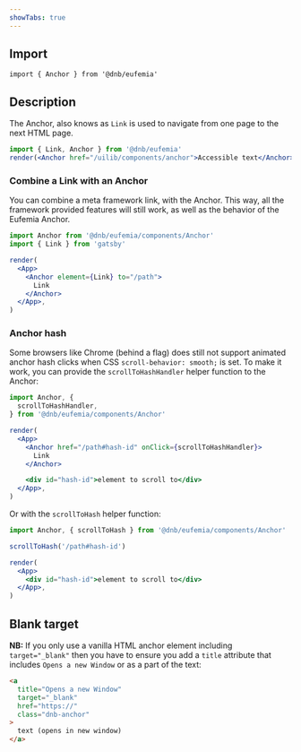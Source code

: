 ```yaml
---
showTabs: true
---
```


## Import

```tsx
import { Anchor } from '@dnb/eufemia'
```

## Description

The Anchor, also knows as `Link` is used to navigate from one page to the next HTML page.

```jsx
import { Link, Anchor } from '@dnb/eufemia'
render(<Anchor href="/uilib/components/anchor">Accessible text</Anchor>)
```

### Combine a Link with an Anchor

You can combine a meta framework link, with the Anchor. This way, all the framework provided features will still work, as well as the behavior of the Eufemia Anchor.

```jsx
import Anchor from '@dnb/eufemia/components/Anchor'
import { Link } from 'gatsby'

render(
  <App>
    <Anchor element={Link} to="/path">
      Link
    </Anchor>
  </App>,
)
```

### Anchor hash

Some browsers like Chrome (behind a flag) does still not support animated anchor hash clicks when CSS `scroll-behavior: smooth;` is set. To make it work, you can provide the `scrollToHashHandler` helper function to the Anchor:

```jsx
import Anchor, {
  scrollToHashHandler,
} from '@dnb/eufemia/components/Anchor'

render(
  <App>
    <Anchor href="/path#hash-id" onClick={scrollToHashHandler}>
      Link
    </Anchor>

    <div id="hash-id">element to scroll to</div>
  </App>,
)
```

Or with the `scrollToHash` helper function:

```jsx
import Anchor, { scrollToHash } from '@dnb/eufemia/components/Anchor'

scrollToHash('/path#hash-id')

render(
  <App>
    <div id="hash-id">element to scroll to</div>
  </App>,
)
```

## Blank target

**NB:** If you only use a vanilla HTML anchor element including `target="_blank"` then you have to ensure you add a `title` attribute that includes `Opens a new Window` or as a part of the text:

```html
<a
  title="Opens a new Window"
  target="_blank"
  href="https://"
  class="dnb-anchor"
>
  text (opens in new window)
</a>
```
